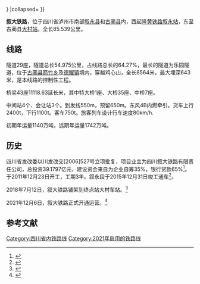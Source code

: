 {{Infobox rail system-route
|rail_name=叙大铁路
|other_name=
|box_width=350px
|banner_color=blue
|image=
|caption=
|system_map=
|map_bgcolor=
|code_name=
|locale={{PRC}}[[四川省|四川省]][[泸州市|泸州市]]
|service_type=普速铁路
|network=
|start=
|open_operation=
|end_operation=
|operation_note=
|system_length= 85.539 千米
|length_in_operation=
|total_length= 
|line_title=线路
|lines=单线铁路
|stations=8
|route_title=线路
|main_route=
|secondary_route=
|branch_route=
|standard=国铁Ⅲ级
|main_stations=
|ridership=
|fleet_size=
|max_speed=  80 km/h
|track_gauge={{标准轨}}
|min_radius= 500米
|max_grade= 上行10‰，下行20‰
|block_signal=自动站间闭塞
|electrification=否
|depot=
|operator= [[四川叙大铁路有限责任公司|四川叙大铁路有限责任公司]] 
|franchise=
|hq= 泸州市[[龙马潭区|龙马潭区]]
|key_person=
|website=
|route_map=
{{BS-table3}}
{{BS5||exCONTgq|xABZq+l|BHFq|CONTfq||[[叙永站|叙永]]|{{RoutemapRoute||[[隆黄铁路|隆黄线]][[泸州站|泸州]]方向|Ricon=r}}}}
{{BS3||HST|||[[凉水井站|凉水井]]|| Km}} 
{{BS3||HST|||[[震东站|震东]]|| Km}}
{{BS3||HST|||[[古蔺站|古蔺]]|| Km}} 
{{BS3||HST|||[[五里坡|五里坡]]|| km}}
{{BS3||HST|||[[龙山站_(四川省)|龙山]]|| km}}
{{BS3||HST|||[[青龙嘴站|青龙嘴]]|| km}}
{{BS3||KBHFe|||[[大村站_(四川省)|大村]]||85.539 km}}
{{!}}}
|collapsed=
}}

'''叙大铁路'''，位于四川省泸州市南部[[叙永县|叙永县]]和[[古蔺县|古蔺县]]内，西起[[隆黄铁路|隆黄铁路]][[叙永站|叙永站]]，东至古蔺县[[大村站_(四川省)|大村站]]。全长85.539公里。 

==线路==
隧道29座，隧道总长54.975公里，占线路总长的64.27%，最长的隧道为乐园隧道，位于[[古蔺县|古蔺县]][[箭竹乡|箭竹乡]]及[[德耀镇|德耀镇]]境内，穿越鸡心山，全长8564米，最大埋深643米，是本线路的控制性工程。 

桥梁43座11118.63延长米，其中特大桥1座、大桥35座、中桥7座。

中间站4个、会让站3个。到发线550m，预留650m。东风4B内燃牵引。货车上行2400t，下行1100t。客车750t。旅客列车设计行车速度80km/h.

初期年运量1140万吨，远期年运量1742万吨。

==历史==
四川省发改委以川发改交[2006]527号立项批复，项目业主为四川叙大铁路有限责任公司，总投资39.1797亿元，建设资金来自为企业自筹35%，银行贷款65%<ref>{{Cite web |url=http://www.lzep.cn/2011/1220/47257.html |title=泸州新闻网：叙永至大村铁路 |accessdate=2014-04-02 |archive-date=2012-07-08 |archive-url=https://web.archive.org/web/20120708190747/http://www.lzep.cn/2011/1220/47257.html |dead-url=yes }}</ref>。于2011年12月23日开工，工期3年。叙永段于2015年12月31日竣工通车<ref>{{Cite web |url=http://news.sina.com.cn/c/2016-01-02/doc-ifxneept3532665.shtml |title=叙大铁路（叙永段）全线贯通 |accessdate=2016-01-03 |archive-date=2016-03-04 |archive-url=https://web.archive.org/web/20160304215946/http://news.sina.com.cn/c/2016-01-02/doc-ifxneept3532665.shtml |dead-url=no }}</ref>。

2018年7月12日，叙大铁路铺架到终点站大村车站。<ref>{{cite news |title=四川桥隧比最高的普速铁路全线贯通 古蔺告别零铁路时代 |url=http://sc.ifeng.com/a/20180713/6725453_0.shtml |publisher=凤凰网 |date=2018-07-14 |accessdate=2018年7月15日 |archive-date=2018年7月14日 |archive-url=https://web.archive.org/web/20180714060729/http://sc.ifeng.com/a/20180713/6725453_0.shtml |dead-url=no }}</ref>

2021年12月6日，叙大铁路正式开通运营。<ref>{{cite news |title= 叙大铁路正式开通运营 助力乌蒙山区乡村振兴 |url= http://scnews.newssc.org/system/20211206/001226004.html |publisher= 四川新闻网 |date= 2021-12-06 |accessdate= 2021-12-07 |archive-date= 2021-12-06 |archive-url= https://web.archive.org/web/20211206134348/http://scnews.newssc.org/system/20211206/001226004.html |dead-url= no }}</ref>

==参考文献==
{{reflist|2}}

{{叙大铁路|nocat}}
{{中国铁路}}
[[Category:四川省内铁路线|Category:四川省内铁路线]]
[[Category:2021年启用的铁路线|Category:2021年启用的铁路线]]